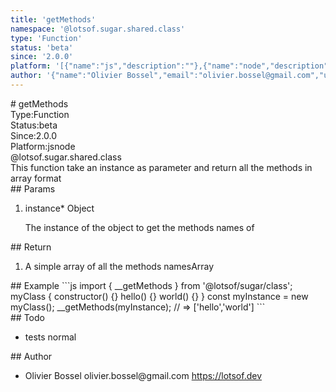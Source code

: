 ```yaml
---
title: 'getMethods'
namespace: '@lotsof.sugar.shared.class'
type: 'Function'
status: 'beta'
since: '2.0.0'
platform: '[{"name":"js","description":""},{"name":"node","description":""}]'
author: '{"name":"Olivier Bossel","email":"olivier.bossel@gmail.com","url":"https://lotsof.dev"}'
---
```

<div class="docmap-mdx">
# getMethods
<div class="_metas">
<div class="_type"><span class="_type-label">Type:</span><span class="_type-value">Function</span></div>
<div class="_status"><span class="_status-label">Status:</span><span class="_status-value -beta">beta</span></div>
<div class="_since"><span class="_since-label">Since:</span><span class="_since-value">2.0.0</span></div>
<div class="_platform"><span class="_platform-label">Platform:</span><span class="_platform-value -js">js</span><span class="_platform-value -node">node</span></div>
</div>
<div class="_namespace">@lotsof.sugar.shared.class</div>
<div class="_description">
This function take an instance as parameter and return all the methods in array format
</div>
<div class="_params">
## Params
<ol class="_list">
<li class="_item">
<span class="_name">instance<span class="_required">*</span></span><span class="_default"></span> <span class="_type">Object</span>
<p class="_description">The instance of the object to get the methods names of</p>
</li>
</ol>
</div>
<div class="_return">
## Return
<ol class="_list">
<li class="_item">
<span class="_description">A simple array of all the methods names</span><span class="_default"></span><span class="_type">Array</span>
</li>
</ol>
</div>
<div class="_examples">
## Example
```js
import { __getMethods } from '@lotsof/sugar/class';
myClass {
 constructor() {}
 hello() {}
 world() {}
}
const myInstance = new myClass();
__getMethods(myInstance); // => ['hello','world']
```
</div>
<div class="_todo">
## Todo
<ul class="_list">
<li class="_item">
<span class="_description">tests</span>
<span class="_priority -normal">normal</span>
</li>
</ul>
</div>
<div class="_author">
## Author
<ul class="_list">
<li class="_item">
<span class="_name">Olivier Bossel</span>
<span class="_email">olivier.bossel@gmail.com</span>
<a href="https://lotsof.dev" target="_blank" class="_url">https://lotsof.dev</a>
</li>
</ul>
</div>
</div>